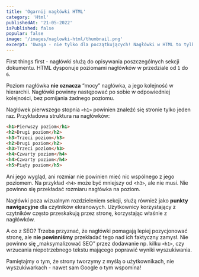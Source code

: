 ```yaml
---
title: 'Ogarnij nagłówki HTML'
category: 'Html'
publishedAt: '21-05-2022'
isPublished: false
popular: false
image: '/images/naglowki-html/thumbnail.png'
excerpt: 'Uwaga - nie tylko dla początkujących! Nagłówki w HTML to tylko z pozoru rzecz prosta... Odpowiednia struktura, semantyka i accessibility to wyzwania, z którymi na co dzień muszą się mierzyć Frontend Developerzy podczas wykorzystania nagłówków na stronach.'
---
```


First things first - nagłówki służą do opisywania poszczególnych sekcji dokumentu. HTML dysponuje poziomami nagłówków w przedziale od `1` do `6`.

Poziom nagłówka **nie oznacza** “mocy” nagłówka, a jego kolejność w hierarchii. Nagłówki powinny następować po sobie w odpowiedniej kolejności, bez pomijania żadnego poziomu.

Nagłówek pierwszego stopnia `<h1>` powinien znaleźć się stronie tylko jeden raz. Przykładowa struktura na nagłówków:

```html
<h1>Pierwszy poziom</h1>
<h2>Drugi poziom</h2>
<h3>Trzeci poziom</h3>
<h2>Drugi poziom</h2>
<h3>Trzeci poziom</h3>
<h4>Czwarty poziom</h4>
<h4>Czwarty poziom</h4>
<h5>Piąty poziom</h5>
```

Ani jego wygląd, ani rozmiar nie powinien mieć nic wspólnego z jego poziomem. Na przykład `<h4>` może być mniejszy od <`h3>`, ale nie musi. Nie powinno się przekładać rozmiaru nagłówka na poziom.

<Newsletter />

Nagłówki poza wizualnym rozdzieleniem sekcji, służą również jako **punkty nawigacyjne** dla czytników ekranowych. Użytkownicy korzystający z czytników często przeskakują przez stronę, korzystając właśnie z nagłówków.

A co z SEO? Trzeba przyznać, że nagłówki pomagają lepiej pozycjonować stronę, ale **nie powinniśmy** przekładać tego nad ich faktyczny zamysł. Nie powinno się „maksymalizować SEO” przez dodawanie np. kilku `<h1>`, czy wrzucania niepotrzebnego tekstu mającego poprawić wyniki wyszukiwania.

Pamiętajmy o tym, że strony tworzymy z myślą o użytkownikach, nie wyszukiwarkach - nawet sam Google o tym wspomina!
